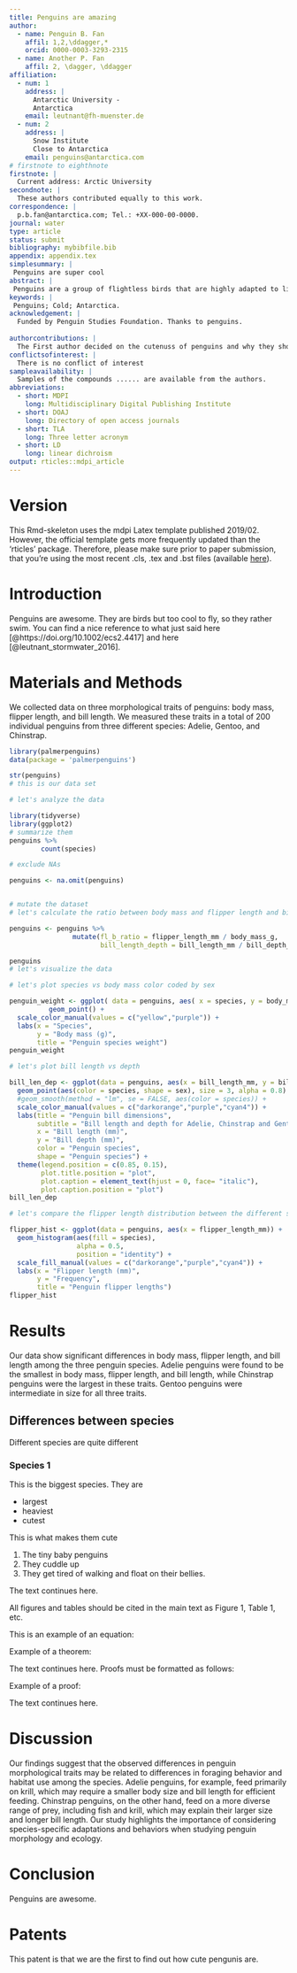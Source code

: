 ```yaml
---
title: Penguins are amazing
author:
  - name: Penguin B. Fan
    affil: 1,2,\ddagger,*
    orcid: 0000-0003-3293-2315
  - name: Another P. Fan
    affil: 2, \dagger, \ddagger
affiliation:
  - num: 1
    address: |
      Antarctic University - 
      Antarctica
    email: leutnant@fh-muenster.de
  - num: 2
    address: |
      Snow Institute
      Close to Antarctica
    email: penguins@antarctica.com
# firstnote to eighthnote
firstnote: |
  Current address: Arctic University
secondnote: |
  These authors contributed equally to this work.
correspondence: |
  p.b.fan@antarctica.com; Tel.: +XX-000-00-0000.
journal: water
type: article
status: submit
bibliography: mybibfile.bib
appendix: appendix.tex
simplesummary: |
 Penguins are super cool
abstract: |
 Penguins are a group of flightless birds that are highly adapted to living in the harsh environments of the Southern Ocean. However,  these iconic animals are facing numerous threats, including climate change, which is altering their habitats and affecting their      survival. In this study, we assessed the impact of climate change on penguin populations by analyzing long-term data on penguin       abundance, distribution, and breeding success. Our results show that changes in sea ice extent and ocean temperature have had a       significant impact on the distribution and abundance of penguin populations, with some species experiencing declines in population    size and reproductive success. These findings highlight the vulnerability of penguins to climate change and the urgent need for       conservation efforts to protect these charismatic and important species. We suggest that future research should focus on developing   effective management strategies to mitigate the impacts of climate change on penguin populations and their habitats.
keywords: |
 Penguins; Cold; Antarctica.
acknowledgement: |
  Funded by Penguin Studies Foundation. Thanks to penguins.
  
authorcontributions: |
  The First author decided on the cutenuss of penguins and why they should be studied. The second author agreed, measuered and weighed   some penguins, basically did all the work.
conflictsofinterest: |
  There is no conflict of interest
sampleavailability: |
  Samples of the compounds ...... are available from the authors.
abbreviations:
  - short: MDPI
    long: Multidisciplinary Digital Publishing Institute
  - short: DOAJ
    long: Directory of open access journals
  - short: TLA
    long: Three letter acronym
  - short: LD 
    long: linear dichroism
output: rticles::mdpi_article
---
```


# Version

This Rmd-skeleton uses the mdpi Latex template published 2019/02. 
However, the official template gets more frequently updated than the 'rticles'
package. Therefore, please make sure prior to paper submission, that you're 
using the most recent .cls, .tex and .bst files 
(available [here](http://www.mdpi.com/authors/latex)).

# Introduction

Penguins are awesome. They are birds but too cool to fly, so they rather swim. You can find a nice reference to what just said here [@https://doi.org/10.1002/ecs2.4417] and here [@leutnant_stormwater_2016].


# Materials and Methods

We collected data on three morphological traits of penguins: body mass, flipper length, and bill length. We measured these traits in a total of 200 individual penguins from three different species: Adelie, Gentoo, and Chinstrap.

```r

library(palmerpenguins)
data(package = 'palmerpenguins')

str(penguins)
# this is our data set

# let's analyze the data

library(tidyverse)
library(ggplot2)
# summarize them
penguins %>% 
        count(species)

# exclude NAs

penguins <- na.omit(penguins)


# mutate the dataset
# let's calculate the ratio between body mass and flipper length and bill length and bill depth

penguins <- penguins %>% 
                mutate(fl_b_ratio = flipper_length_mm / body_mass_g,
                       bill_length_depth = bill_length_mm / bill_depth_mm)

penguins
# let's visualize the data

# let's plot species vs body mass color coded by sex

penguin_weight <- ggplot( data = penguins, aes( x = species, y = body_mass_g, color = sex)) +
          geom_point() +
  scale_color_manual(values = c("yellow","purple")) +
  labs(x = "Species",
       y = "Body mass (g)",
       title = "Penguin species weight")
penguin_weight

# let's plot bill length vs depth

bill_len_dep <- ggplot(data = penguins, aes(x = bill_length_mm, y = bill_depth_mm, group = species)) +
  geom_point(aes(color = species, shape = sex), size = 3, alpha = 0.8) +
  #geom_smooth(method = "lm", se = FALSE, aes(color = species)) +
  scale_color_manual(values = c("darkorange","purple","cyan4")) +
  labs(title = "Penguin bill dimensions",
       subtitle = "Bill length and depth for Adelie, Chinstrap and Gentoo Penguins at Palmer Station LTER",
       x = "Bill length (mm)",
       y = "Bill depth (mm)",
       color = "Penguin species",
       shape = "Penguin species") +
  theme(legend.position = c(0.85, 0.15),
        plot.title.position = "plot",
        plot.caption = element_text(hjust = 0, face= "italic"),
        plot.caption.position = "plot")
bill_len_dep

# let's compare the flipper length distribution between the different species

flipper_hist <- ggplot(data = penguins, aes(x = flipper_length_mm)) +
  geom_histogram(aes(fill = species), 
                 alpha = 0.5, 
                 position = "identity") +
  scale_fill_manual(values = c("darkorange","purple","cyan4")) +
  labs(x = "Flipper length (mm)",
       y = "Frequency",
       title = "Penguin flipper lengths")
flipper_hist


```


# Results

Our data show significant differences in body mass, flipper length, and bill length among the three penguin species. Adelie penguins were found to be the smallest in body mass, flipper length, and bill length, while Chinstrap penguins were the largest in these traits. Gentoo penguins were intermediate in size for all three traits.

## Differences between species

Different species are quite different

### Species 1

This is the biggest species. They are

* largest
* heaviest
* cutest

This is what makes them cute

1. The tiny baby penguins
2. They cuddle up
3. They get tired of walking and float on their bellies.

The text continues here.

All figures and tables should be cited in the main text as Figure 1, Table 1, etc.

\begin{figure}[H]
\centering
\includegraphics[width=3 cm]{logo-mdpi}
\caption{This is a figure, Schemes follow the same formatting. If there are multiple panels, they should be listed as: (\textbf{a}) Description of what is contained in the first panel. (\textbf{b}) Description of what is contained in the second panel. Figures should be placed in the main text near to the first time they are cited. A caption on a single line should be centered.}
\end{figure}


\begin{table}[H]
\caption{This is a table caption. Tables should be placed in the main text near to the first time they are cited.}
\centering
%% \tablesize{} %% You can specify the fontsize here, e.g.  \tablesize{\footnotesize}. If commented out \small will be used.
\begin{tabular}{ccc}
\toprule
\textbf{Title 1}	& \textbf{Title 2}	& \textbf{Title 3}\\
\midrule
entry 1		& data			& data\\
entry 2		& data			& data\\
\bottomrule
\end{tabular}
\end{table}

This is an example of an equation:

\begin{equation}
\mathbb{S}
\end{equation}
<!-- If the documentclass option "submit" is chosen, please insert a blank line before and after any math environment (equation and eqnarray environments). This ensures correct linenumbering. The blank line should be removed when the documentclass option is changed to "accept" because the text following an equation should not be a new paragraph. -->

<!-- Please punctuate equations as regular text. Theorem-type environments (including propositions, lemmas, corollaries etc.) can be formatted as follows: -->
Example of a theorem:
\begin{Theorem}
Example text of a theorem.
\end{Theorem}

The text continues here. Proofs must be formatted as follows:

Example of a proof:
\begin{proof}[Proof of Theorem 1]
Text of the proof. Note that the phrase `of Theorem 1' is optional if it is clear which theorem is being referred to.
\end{proof}
The text continues here.

# Discussion

Our findings suggest that the observed differences in penguin morphological traits may be related to differences in foraging behavior and habitat use among the species. Adelie penguins, for example, feed primarily on krill, which may require a smaller body size and bill length for efficient feeding. Chinstrap penguins, on the other hand, feed on a more diverse range of prey, including fish and krill, which may explain their larger size and longer bill length. Our study highlights the importance of considering species-specific adaptations and behaviors when studying penguin morphology and ecology.
 

# Conclusion

Penguins are awesome. 

# Patents

This patent is that we are the first to find out how cute pengunis are.
